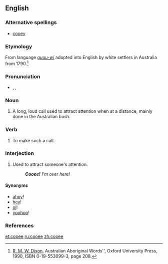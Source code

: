 ==English==

===Alternative spellings===
* [[cooey]]

===Etymology===
From {{Dharuk.}} language ''[[guuu-wi]]'' adopted into English by white settlers in Australia from 1790.<ref>[[w:R. M. W. Dixon|R. M. W. Dixon]], Australian Aboriginal Words'', Oxford University Press, 1990, ISBN 0-19-553099-3, page 208.</ref>

===Pronunciation===
* {{enPR|ko͞o'ē}}, {{IPA|/ˈkuːiː/}}, {{SAMPA|/"ku:i:/}}

===Noun===
{{en-noun}}

# {{Australian|informal}} A long, loud call used to attract attention when at a distance, mainly done in the Australian bush.

===Verb===
{{en-verb|cooee|d}}

# {{intransitive|Australian|informal}} To make such a call.

===Interjection===
{{en-intj}}

# {{informal}} <!--also used outside Australia--> Used to attract someone's attention.
#:'''''Cooee!'''  I'm over here!''

====Synonyms====
* [[ahoy]]! {{qualifier|nautical}}
* [[hey]]!
* [[oi]]! {{qualifier|impolite}}
* [[yoohoo]]!

===References===
<references/>

[[et:cooee]]
[[ru:cooee]]
[[zh:cooee]]
